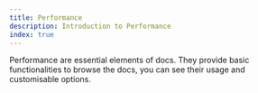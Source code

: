 ```yaml
---
title: Performance
description: Introduction to Performance
index: true
---
```


Performance are essential elements of docs.
They provide basic functionalities to browse the docs, you can see their usage and customisable options.